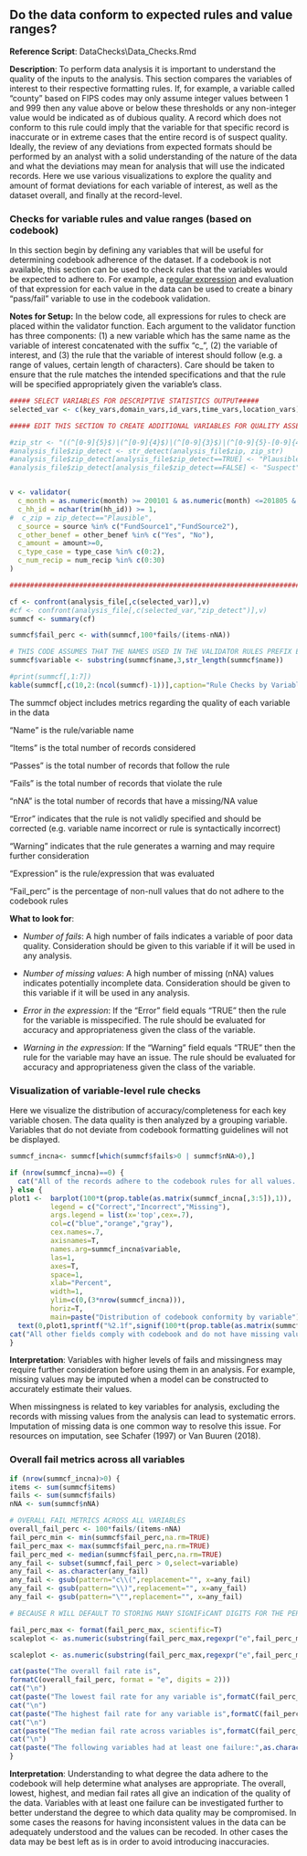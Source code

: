 
## Do the data conform to expected rules and value ranges?

**Reference Script**: DataChecks\\Data_Checks.Rmd

**Description**: To perform data analysis it is important to understand the quality of the inputs to the analysis. This section compares the variables of interest to their respective formatting rules. If, for example, a variable called "county" based on FIPS codes may only assume integer values between 1 and 999 then any value above or below these thresholds or any non-integer value would be indicated as of dubious quality. A record which does not conform to this rule could imply that the variable for that specific record is inaccurate or in extreme cases that the entire record is of suspect quality. Ideally, the review of any deviations from expected formats should be performed by an analyst with a solid understanding of the nature of the data and what the deviations may mean for analysis that will use the indicated records. Here we use various visualizations to explore the quality and amount of format deviations for each variable of interest, as well as the dataset overall, and finally at the record-level.

### Checks for variable rules and value ranges (based on codebook)

In this section begin by defining any variables that will be useful for determining codebook adherence of  the dataset. If a codebook is not available, this section can be used to check rules that the variables would be expected to adhere to. For example, a [regular expression](https://stat.ethz.ch/R-manual/R-devel/library/base/html/regex.html) and evaluation of that expression for each value in the data can be used to create a binary "pass/fail" variable to use in the codebook validation.  

**Notes  for Setup:** In the below code, all expressions for  rules to check are placed within the validator function. Each argument to the validator function has three components: (1) a new variable which has the same name as the variable of interest concatenated with the suffix "c_", (2) the variable of interest, and (3) the rule that the variable of interest should follow (e.g. a range of values, certain length of characters). Care should be taken to ensure that the rule matches the intended specifications and that the rule will be specified appropriately given the variable's class.


```r

##### SELECT VARIABLES FOR DESCRIPTIVE STATISTICS OUTPUT#####
selected_var <- c(key_vars,domain_vars,id_vars,time_vars,location_vars)

##### EDIT THIS SECTION TO CREATE ADDITIONAL VARIABLES FOR QUALITY ASSESMENT AND TO DEFINE CODEBOOK RULES #####

#zip_str <- "((^[0-9]{5}$)|(^[0-9]{4}$)|(^[0-9]{3}$)|(^[0-9]{5}-[0-9]{4}$)|(^[0-9]{5}-$)|(^[0-9]{4}-$)|(^[0-9]{3}-$))"
#analysis_file$zip_detect <- str_detect(analysis_file$zip, zip_str)
#analysis_file$zip_detect[analysis_file$zip_detect==TRUE] <- "Plausible" 
#analysis_file$zip_detect[analysis_file$zip_detect==FALSE] <- "Suspect" 


v <- validator(
  c_month = as.numeric(month) >= 200101 & as.numeric(month) <=201805 & as.numeric(month) %% 1 ==0 & as.numeric(substr(as.character(200101),5,6)) %in% c(1:12) ,
  c_hh_id = nchar(trim(hh_id)) >= 1,
#  c_zip = zip_detect=="Plausible",
  c_source = source %in% c("FundSource1","FundSource2"),
  c_other_benef = other_benef %in% c("Yes", "No"),
  c_amount = amount>=0,
  c_type_case = type_case %in% c(0:2),
  c_num_recip = num_recip %in% c(0:30)
)

##############################################################################

cf <- confront(analysis_file[,c(selected_var)],v)
#cf <- confront(analysis_file[,c(selected_var,"zip_detect")],v)
summcf <- summary(cf)

summcf$fail_perc <- with(summcf,100*fails/(items-nNA))

# THIS CODE ASSUMES THAT THE NAMES USED IN THE VALIDATOR RULES PREFIX EACH VARIABLE NAME WITH 2 CHARACTERS (E.G. "c_")
summcf$variable <- substring(summcf$name,3,str_length(summcf$name))

#print(summcf[,1:7])
kable(summcf[,c(10,2:(ncol(summcf)-1))],caption="Rule Checks by Variable")


```

The summcf object includes metrics regarding the quality of each variable in the data

 "Name" is the rule/variable name
 
 "Items" is the total number of records considered
 
 "Passes" is the total number of records that follow the rule
 
 "Fails" is the total number of records that violate the rule
 
 "nNA" is the total number of records that have a missing/NA value
 
 "Error" indicates that the rule is not validly specified and should be corrected (e.g. variable name incorrect or rule is syntactically incorrect)
 
 "Warning" indicates that the rule generates a warning and may require further consideration
 
 "Expression" is the rule/expression that was evaluated
 
 "Fail_perc" is the percentage of non-null values that do not adhere to the codebook rules
 
  **What to look for**:  
  
  - *Number of fails*: A high number of fails indicates a variable of poor data quality.  Consideration should be given to this variable if it will be used in any analysis.
  
  - *Number of missing values*: A high number of missing (nNA) values indicates potentially incomplete data. Consideration should be given to this variable if it will be used in any analysis.
  
  - *Error in the expression*: If the "Error" field equals "TRUE" then the rule for the variable is misspecified.  The rule should be evaluated for accuracy and appropriateness given the class of the variable.
  
  - *Warning in the expression*: If the "Warning" field equals "TRUE" then the rule for the variable may have an issue.  The rule should be evaluated for accuracy and appropriateness given the class of the variable.


### Visualization of variable-level rule checks

Here we visualize the distribution of accuracy/completeness for each key variable chosen.  The data quality is then analyzed by a grouping variable.  Variables that do not deviate from codebook formatting guidelines will not be displayed.

```r

summcf_incna<- summcf[which(summcf$fails>0 | summcf$nNA>0),]

if (nrow(summcf_incna)==0) { 
  cat("All of the records adhere to the codebook rules for all values.  There is no more output to display")
} else {
plot1 <-  barplot(100*t(prop.table(as.matrix(summcf_incna[,3:5]),1)),
          legend = c("Correct","Incorrect","Missing"),
          args.legend = list(x='top',cex=.7),
          col=c("blue","orange","gray"),
          cex.names=.7,
          axisnames=T,
          names.arg=summcf_incna$variable,
          las=1,
          axes=T,
          space=1,
          xlab="Percent",
          width=1,
          ylim=c(0,(3*nrow(summcf_incna))),
          horiz=T,
          main=paste("Distribution of codebook conformity by variable")) 
  text(0,plot1,sprintf("%2.1f",signif(100*t(prop.table(as.matrix(summcf_incna[,3:5]),1))[1,],3)),col="white",cex=.8,pos=4)
cat("All other fields comply with codebook and do not have missing values.")
}

```

**Interpretation**: Variables with higher levels of fails and missingness may require further consideration before using them in an analysis. For example, missing values may be imputed when a model can be constructed to accurately estimate their values.  

When missingness is related to key variables for analysis, excluding the records with missing values from the analysis can lead to systematic errors. Imputation of missing data is one common way to resolve this issue. For resources on imputation, see Schafer (1997) or Van Buuren (2018).

  
### Overall fail metrics across all variables


```r

if (nrow(summcf_incna)>0) { 
items <- sum(summcf$items)
fails <- sum(summcf$fails)
nNA <- sum(summcf$nNA)

# OVERALL FAIL METRICS ACROSS ALL VARIABLES
overall_fail_perc <- 100*fails/(items-nNA)
fail_perc_min <- min(summcf$fail_perc,na.rm=TRUE)
fail_perc_max <- max(summcf$fail_perc,na.rm=TRUE)
fail_perc_med <- median(summcf$fail_perc,na.rm=TRUE)
any_fail <- subset(summcf,fail_perc > 0,select=variable)
any_fail <- as.character(any_fail)
any_fail <- gsub(pattern="c\\(",replacement="", x=any_fail)
any_fail <- gsub(pattern="\\)",replacement="", x=any_fail)
any_fail <- gsub(pattern="\"",replacement="", x=any_fail)

# BECAUSE R WILL DEFAULT TO STORING MANY SIGNIFiCANT DIGITS FOR THE PERCENTAGES AND BECAUSE IT MAY OR MAY NOT STORE THEM IN SCIENTIFIC NOTATION FORMAT, IT IS NECESSARY TO FORCE THE FORMATTING TO BE IN SCIENTIFIC NOTATION TO MAKE AUTOMATED CODING POSSIBLE. THE FOLLOWING CODE ENSURES THAT ALL VALUES ARE CONSISTENTLY STORED IN SCIENTIFIC NOTATION.

fail_perc_max <- format(fail_perc_max, scientific=T)
scaleplot <- as.numeric(substring(fail_perc_max,regexpr("e",fail_perc_max)[1]+2,str_length(fail_perc_max)))

scaleplot <- as.numeric(substring(fail_perc_max,regexpr("e",fail_perc_max)[1]+2,str_length(fail_perc_max)))

cat(paste("The overall fail rate is", 
formatC(overall_fail_perc, format = "e", digits = 2)))
cat("\n")
cat(paste("The lowest fail rate for any variable is",formatC(fail_perc_min, format = "e", digits = 2)))
cat("\n")
cat(paste("The highest fail rate for any variable is",formatC(fail_perc_max, format = "e", digits = 2)))
cat("\n")
cat(paste("The median fail rate across variables is",formatC(fail_perc_med, format = "e", digits = 2)))
cat("\n")
cat(paste("The following variables had at least one failure:",as.character(any_fail)))
}
```

**Interpretation**: Understanding to what degree the data adhere to the codebook will help determine what analyses are appropriate.  The overall, lowest, highest, and median fail rates all give an indication of the quality of the data.  Variables with at least one failure can be investigated further to better understand the degree to which data quality may be compromised.  In some cases the reasons for having inconsistent values in the data can be adequately understood and the values can be recoded. In other cases the data may be best left as is in order to avoid introducing inaccuracies.

